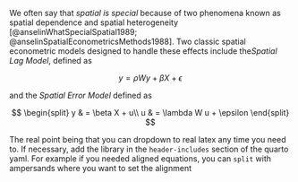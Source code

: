 We often say that *spatial is special* because of two phenomena known as spatial
dependence and spatial heterogeneity
[@anselinWhatSpecialSpatial1989; @anselinSpatialEconometricsMethods1988]. Two
classic spatial econometric models designed to handle these effects include
the*Spatial Lag Model*, defined as

$$y = \rho Wy + \beta X + \epsilon$$

and the *Spatial Error Model* defined as

<!-- use html comments for in-text notes.

You can dropdown to real latex any time you need to. If necessary,
add the library in the `header-includes` section of the quarto yaml

for example if you needed aligned equations, you can `split` with ampersands
where you want to set the alignment

-->

$$
\begin{split}
y & = \beta X + u\\
u & = \lambda W u + \epsilon
\end{split}
$$

The real point being that you can dropdown to real latex any time you need to.
If necessary, add the library in the `header-includes` section of the quarto
yaml. For example if you needed aligned equations, you can `split` with
ampersands where you want to set the alignment